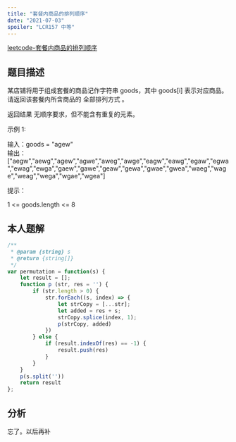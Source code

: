 ```yaml
---
title: "套餐内商品的排列顺序"
date: "2021-07-03"
spoiler: "LCR157 中等"
---
```


[leetcode-套餐内商品的排列顺序](https://leetcode.cn/problems/zi-fu-chuan-de-pai-lie-lcof/description/)

## 题目描述

某店铺将用于组成套餐的商品记作字符串 goods，其中 goods[i] 表示对应商品。请返回该套餐内所含商品的 全部排列方式 。  
  
返回结果 无顺序要求，但不能含有重复的元素。  
  
   
  
示例 1:  
  
输入：goods = "agew"  
输出：["aegw","aewg","agew","agwe","aweg","awge","eagw","eawg","egaw","egwa","ewag","ewga","gaew","gawe","geaw","gewa","gwae","gwea","waeg","wage","weag","wega","wgae","wgea"]  
   
  
提示：  
  
1 \<= goods.length \<= 8  

## 本人题解

```javascript
/**
 * @param {string} s
 * @return {string[]}
 */
var permutation = function(s) {
    let result = [];
    function p (str, res = '') {
        if (str.length > 0) {
            str.forEach((s, index) => {
                let strCopy = [...str];
                let added = res + s;
                strCopy.splice(index, 1);
                p(strCopy, added)
            })
        } else {
            if (result.indexOf(res) == -1) {
                result.push(res)
            }
        }
    }
    p(s.split(''))
    return result
};
```

## 分析

忘了。以后再补